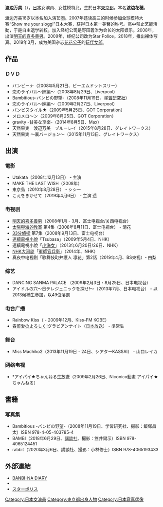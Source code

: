 {{BLP unsourced|time=2021-02-20T02:13:05+00:00}}
{{藝人
|姓名 = 渡边万美
|類型 = 模特兒
|圖片 =
|圖片尺寸 =
|圖片簡介 =
|羅馬拼音 = Watanabe Bambi
|英文名 =
|暱稱 =	バンビーナ
|其他藝名 =
|國籍 = {{JPN}}
|出生日期 = {{birth date and age|1989|9|15}}
|出生地點 = {{JPN}}[[東京都|東京都]]
|職業 =[[写真偶像|写真偶像]]、[[女演员|女演员]]
|教育程度 =
|宗教信仰 =
|配偶 =
|活躍年代 = 2007年至今
|唱片公司 =
|經紀公司 = 
|網站 = 
|相關團體 =
}}
{{Japanese|japanese=渡辺 万美|kana=わたなべ ばんび|romaji=Watanabe Bambi}}
'''渡边万美'''（{{bd|1989年|9月15日|||Watanabe}}），[[日本|日本]]女演員、女性模特兒，生於日本[[東京都|東京都]]，本名'''渡边花穗'''。

渡边万美18岁以本名加入演艺圈。2007年还读高三的时候参加全球模特大赛“Show me your sloggi”日本大赛，获得日本第一美臀的称号。高中禁止艺能活動，于是自主退学转校。加入经纪公司是野田義治为会长的太阳娱乐。2008年，出演[[明天的喜多善男|明天的喜多善男]]。2009年，经纪公司改为Star Police。2018年，推出裸体写真。2019年3月，成为美国杂志[[花花公子|花花公子]]的[[玩伴女郎|玩伴女郎]]。

== 作品 ==
=== ＤＶＤ ===
* バンビーナ（2008年5月21日、ビーエムドットスリー）
* 恋のライバル〜姉編〜（2008年8月29日、Liverpool）
* Bambitious-バンビの野望-（2008年11月19日、[[学習研究社|学習研究社]]）
* 恋のライバル〜妹編〜（2009年2月27日、Liverpool）
* バンビスタイル★（2009年5月25日、GOT Corporation）
* メロメロ～ン（2009年8月25日、GOT Corporation）
* gravity -甘美な享楽-（2014年8月5日、Max）
* 天然果実　渡辺万美　ブルーレイ（2015年8月28日、グレイトワークス）
* 天然果実 ～裏バージョン～（2015年11月13日、グレイトワークス）

== 出演 ==
=== 電影 ===
* Utakata（2008年12月13日） - 主演
* MAKE THE LAST WISH（2008年）
* 東京島（2010年8月28日） - シシー 
* こえをきかせて（2019年4月6日） - 主演 遥 

=== 电视剧 ===
* [[明天的喜多善男|明天的喜多善男]]（2008年1月 - 3月、富士电视台/关西电视台）
* [[太陽與海的教室|太陽與海的教室]] 第4集（2008年8月11日、富士电视台） - 清花
* [[33分偵探|33分偵探]] 第7集（2008年9月13日、富士电视台）
* [[連續電視小說|連續電視小說]]「Tsubasa」（2009年5月4日、NHK）
* 連續電視小說「[[小海女|小海女]]」（2013年6月20日/26日、NHK）
* [[NHK大河剧|NHK大河剧]]「[[軍師官兵衛|軍師官兵衛]]」（2014年、NHK）
* 真夜中电视剧「歌舞伎町弁護人 凛花」第2話（2019年4月、BS東视）- 由梨
=== 综艺 ===
* DANCING SANMA PALACE （2009年2月3日・8月25日、日本电视台）
* アイドルの穴〜日テレジェニックを探せ!〜（2013年7月、日本电视台） - 以2013候補生参加，以49位落選
=== 电台广播 ===
* Rainbow Kiss（ - 2009年12月、Kiss-FM KOBE）
* [[春菜愛|春菜愛]]のよろしく!グラビアンナイト（[[日本放送|日本放送]]） - 準常驻
=== 舞台 ===
* Miss Machiko2（2013年11月19日 - 24日、シアターKASSAI） - 山口レイカ
=== 网络电视 ===
* *アイパイ★ちゃんねる生放送（2009年2月26日、Niconico動畫 アイパイ★ちゃんねる）

== 書籍 ==
=== 写真集 ===
* Bambitious -バンビの野望-（2008年11月19日、学習研究社、撮影：飯塚昌太）ISBN 978-4-05-403785-4
* BAMBI（2018年6月29日、[[講談社|講談社]]、撮影：笠井爾示）ISBN 978-4065124451
* rabbit（2020年3月6日、講談社、撮影：小林修士）ISBN 978-4065193433

==外部連結==
* [http://ameblo.jp/bambikaho0915/ BANBI-NA DIARY] {{Wayback|url=http://ameblo.jp/bambikaho0915/ |date=20201101093036 }} 
* {{twitter|0915Bambi}}
* [http://www.starpolice.co.jp/enter_27.html スターポリス] {{Wayback|url=http://www.starpolice.co.jp/enter_27.html |date=20140107214746 }}

{{DEFAULTSORT:Watanabe}}
[[Category:日本女演員|Category:日本女演員]]
[[Category:東京都出身人物|Category:東京都出身人物]]
[[Category:日本寫真偶像|Category:日本寫真偶像]]